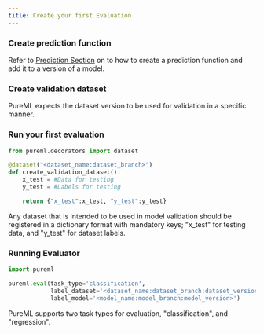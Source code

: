 ```yaml
---
title: Create your first Evaluation
---
```


### Create prediction function

Refer to [Prediction Section](../prediction/versioning) on to how to create a prediction function and add it to a version of a model.

### Create validation dataset

PureML expects the dataset version to be used for validation in a specific manner.

### Run your first evaluation

```python
from pureml.decorators import dataset

@dataset("<dataset_name:dataset_branch>")
def create_validation_dataset():
    x_test = #Data for testing
    y_test = #Labels for testing

    return {"x_test":x_test, "y_test":y_test}
```

<Info>
  Any dataset that is intended to be used in model validation should be
  registered in a dictionary format with mandatory keys; "x_test" for testing
  data, and "y_test" for dataset labels.
</Info>

### Running Evaluator

```python
import pureml

pureml.eval(task_type='classification',
            label_dataset='<dataset_name:dataset_branch:dataset_version>',
            label_model='<model_name:model_branch:model_version>')
```

<Info>
  PureML supports two task types for evaluation, "classification", and
  "regression".
</Info>

